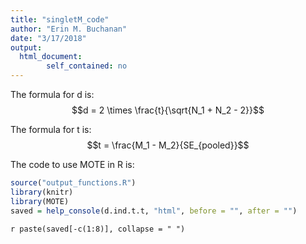 ```yaml
---
title: "singletM_code"
author: "Erin M. Buchanan"
date: "3/17/2018"
output: 
  html_document:
        self_contained: no
---
```

 
The formula for d is: $$d = 2 \times \frac{t}{\sqrt{N_1 + N_2 - 2}}$$
 
The formula for t is: $$t = \frac{M_1 - M_2}{SE_{pooled}}$$
 
The code to use MOTE in R is: 
 
```r
source("output_functions.R")
library(knitr)
library(MOTE)
saved = help_console(d.ind.t.t, "html", before = "", after = "")
```
 
`r paste(saved[-c(1:8)], collapse = " ")`